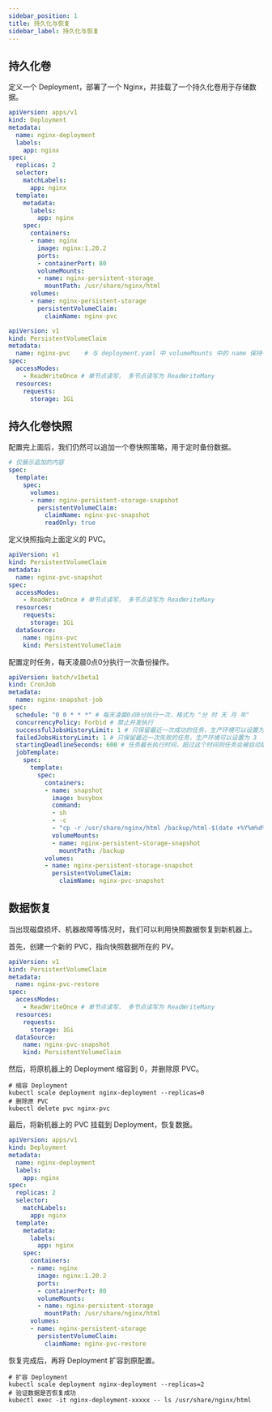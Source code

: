 ```yaml
---
sidebar_position: 1
title: 持久化与恢复
sidebar_label: 持久化与恢复
---
```

## 持久化卷
定义一个 Deployment，部署了一个 Nginx，并挂载了一个持久化卷用于存储数据。
```yaml title="deployment.yaml"
apiVersion: apps/v1
kind: Deployment
metadata:
  name: nginx-deployment
  labels:
    app: nginx
spec:
  replicas: 2
  selector:
    matchLabels:
      app: nginx
  template:
    metadata:
      labels:
        app: nginx
    spec:
      containers:
      - name: nginx
        image: nginx:1.20.2
        ports:
        - containerPort: 80
        volumeMounts:
        - name: nginx-persistent-storage
          mountPath: /usr/share/nginx/html
      volumes:
      - name: nginx-persistent-storage
        persistentVolumeClaim:
          claimName: nginx-pvc
```

```yaml title="pvc.yaml"
apiVersion: v1
kind: PersistentVolumeClaim
metadata:
  name: nginx-pvc    # 与 deployment.yaml 中 volumeMounts 中的 name 保持一致
spec:
  accessModes:
    - ReadWriteOnce # 单节点读写， 多节点读写为 ReadWriteMany
  resources:
    requests:
      storage: 1Gi
```


## 持久化卷快照
配置完上面后，我们仍然可以追加一个卷快照策略，用于定时备份数据。
```yaml title="deployment.yaml"
# 仅展示追加的内容
spec:
  template:
    spec:
      volumes:
      - name: nginx-persistent-storage-snapshot
        persistentVolumeClaim:
          claimName: nginx-pvc-snapshot
          readOnly: true
```

定义快照指向上面定义的 PVC。
```yaml title="pvc-snapshot.yaml"
apiVersion: v1
kind: PersistentVolumeClaim
metadata:
  name: nginx-pvc-snapshot
spec:
  accessModes:
    - ReadWriteOnce # 单节点读写， 多节点读写为 ReadWriteMany
  resources:
    requests:
      storage: 1Gi
  dataSource:
    name: nginx-pvc
    kind: PersistentVolumeClaim
```

配置定时任务，每天凌晨0点0分执行一次备份操作。
```yaml title="cronjob.yaml"
apiVersion: batch/v1beta1
kind: CronJob
metadata:
  name: nginx-snapshot-job
spec:
  schedule: "0 0 * * *" # 每天凌晨0点0分执行一次，格式为 "分 时 天 月 年"
  concurrencyPolicy: Forbid # 禁止并发执行
  successfulJobsHistoryLimit: 1 # 只保留最近一次成功的任务，生产环境可以设置为 10
  failedJobsHistoryLimit: 1 # 只保留最近一次失败的任务，生产环境可以设置为 3
  startingDeadlineSeconds: 600 # 任务最长执行时间，超过这个时间则任务会被自动取消并告警
  jobTemplate:
    spec:
      template:
        spec:
          containers:
          - name: snapshot
            image: busybox
            command:
            - sh
            - -c
            - "cp -r /usr/share/nginx/html /backup/html-$(date +%Y%m%d%H%M%S)"
            volumeMounts:
            - name: nginx-persistent-storage-snapshot
              mountPath: /backup
          volumes:
          - name: nginx-persistent-storage-snapshot
            persistentVolumeClaim:
              claimName: nginx-pvc-snapshot
```

## 数据恢复
当出现磁盘损坏、机器故障等情况时，我们可以利用快照数据恢复到新机器上。

首先，创建一个新的 PVC，指向快照数据所在的 PV。
```yaml title="pvc-restore.yaml"
apiVersion: v1
kind: PersistentVolumeClaim
metadata:
  name: nginx-pvc-restore
spec:
  accessModes:
    - ReadWriteOnce # 单节点读写， 多节点读写为 ReadWriteMany
  resources:
    requests:
      storage: 1Gi
  dataSource:
    name: nginx-pvc-snapshot
    kind: PersistentVolumeClaim
```


然后，将原机器上的 Deployment 缩容到 0，并删除原 PVC。
```shell
# 缩容 Deployment
kubectl scale deployment nginx-deployment --replicas=0
# 删除原 PVC
kubectl delete pvc nginx-pvc
```


最后，将新机器上的 PVC 挂载到 Deployment，恢复数据。
```yaml title="deployment-restore.yaml"
apiVersion: apps/v1
kind: Deployment
metadata:
  name: nginx-deployment
  labels:
    app: nginx
spec:
  replicas: 2
  selector:
    matchLabels:
      app: nginx
  template:
    metadata:
      labels:
        app: nginx
    spec:
      containers:
      - name: nginx
        image: nginx:1.20.2
        ports:
        - containerPort: 80
        volumeMounts:
        - name: nginx-persistent-storage
          mountPath: /usr/share/nginx/html
      volumes:
      - name: nginx-persistent-storage
        persistentVolumeClaim:
          claimName: nginx-pvc-restore
```


恢复完成后，再将 Deployment 扩容到原配置。
```shell
# 扩容 Deployment
kubectl scale deployment nginx-deployment --replicas=2
# 验证数据是否恢复成功
kubectl exec -it nginx-deployment-xxxxx -- ls /usr/share/nginx/html
```